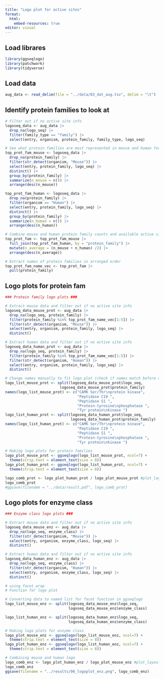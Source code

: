 ```yaml
---
title: "Logo plot for active sites"
format:
  html:
    embed-resources: true
editor: visual
---
```


## Load librares

```r
library(ggseqlogo)
library(patchwork)
library(tidyverse)
```

## Load data

```r
aug_data <- read_delim(file = "../data/03_dat_aug.tsv", delim = "\t")
```

## Identify protein families to look at

```r
# Filter out if no active site info
logoseq_data <- aug_data |> 
  drop_na(logo_seq) |> 
  filter(family_type == "family") |> 
  select(entry, organism, protein_family, family_type, logo_seq)

# See what protein families are most represented in mouse and human for active site data
top_prot_fam_mouse <- logoseq_data |>
  drop_na(protein_family) |> 
  filter(str_detect(organism, "Mouse")) |> 
  select(entry, protein_family, logo_seq) |> 
  distinct() |> 
  group_by(protein_family) |> 
  summarize(n_mouse = n()) |>
  arrange(desc(n_mouse))

top_prot_fam_human <- logoseq_data |>
  drop_na(protein_family) |> 
  filter(organism == "Human") |>
  select(entry, protein_family, logo_seq) |> 
  distinct() |> 
  group_by(protein_family) |> 
  summarize(n_human = n()) |>
  arrange(desc(n_human))

# Combine mouse and human protein family counts and available active site information
top_prot_fam <- top_prot_fam_mouse |> 
  full_join(top_prot_fam_human, by = "protein_family") |> 
  mutate(n_average = (n_mouse + n_human) /2) |>
  arrange(desc(n_average))

# Extract names of protein families in arranged order
top_prot_fam_name_vec <- top_prot_fam |> 
  pull(protein_family)
```

## Logo plots for protein fam

```r
### Protein family logo plots ###

# Extract mouse data and filter out if no active site info
logoseq_data_mouse_prot <- aug_data |> 
  drop_na(logo_seq, protein_family) |>
  filter(protein_family %in% top_prot_fam_name_vec[1:5]) |> 
  filter(str_detect(organism, "Mouse")) |> 
  select(entry, organism, protein_family, logo_seq) |> 
  distinct()

# Extract human data and filter out if no active site info
logoseq_data_human_prot <- aug_data |> 
  drop_na(logo_seq, protein_family) |>
  filter(protein_family %in% top_prot_fam_name_vec[1:5]) |> 
  filter(str_detect(organism, "Human")) |> 
  select(entry, organism, protein_family, logo_seq) |> 
  distinct()

# Change names manually to fit logo plot (check if names match before changing them)
logo_list_mouse_prot <- split(logoseq_data_mouse_prot$logo_seq,
                         logoseq_data_mouse_prot$protein_family)
names(logo_list_mouse_prot) <- c("CAMK Ser/Thr\nprotein kinase",
                                 "Peptidase C19 ",
                                 "Peptidase S1 ",
                                 "Protein-tyrosine\nphosphatase ",
                                 "Tyr protein\nkinase ")
logo_list_human_prot <- split(logoseq_data_human_prot$logo_seq,
                              logoseq_data_human_prot$protein_family)
names(logo_list_human_prot) <- c("CAMK Ser/Thr\nprotein kinase",
                                 "Peptidase C19 ",
                                 "Peptidase S1 ",
                                 "Protein-tyrosine\nphosphatase ",
                                 "Tyr protein\nkinase ")

# Making logo plots for protein families
logo_plot_mouse_prot <- ggseqlogo(logo_list_mouse_prot, ncol=7) +
  theme(strip.text = element_text(size = 8))
logo_plot_human_prot <- ggseqlogo(logo_list_human_prot, ncol=7) +
  theme(strip.text = element_text(size = 8))

logo_comb_prot <- logo_plot_human_prot / logo_plot_mouse_prot #plot_layout(guides = "collect")
logo_comb_prot
#ggsave(filename = "../data/result.pdf", logo_comb_prot)
```

## Logo plots for enzyme class

```r
### Enzyme class logo plots ###

# Extract mouse data and filter out if no active site info
logoseq_data_mouse_enz <- aug_data |>
  drop_na(logo_seq, enzyme_class) |>
  filter(str_detect(organism, "Mouse")) |>
  select(entry, organism, enzyme_class, logo_seq) |>
  distinct()

# Extract human data and filter out if no active site info
logoseq_data_human_enz <- aug_data |>
  drop_na(logo_seq, enzyme_class) |>
  filter(str_detect(organism, "Human")) |>
  select(entry, organism, enzyme_class, logo_seq) |>
  distinct()

# using facet_wrap
# Function for logo plot

# Converting data to named list for facet function in ggseqlogo
logo_list_mouse_enz <- split(logoseq_data_mouse_enz$logo_seq,
                             logoseq_data_mouse_enz$enzyme_class)

logo_list_human_enz <- split(logoseq_data_human_enz$logo_seq,
                             logoseq_data_human_enz$enzyme_class)

# Making logo plots for enzyme class
logo_plot_mouse_enz <- ggseqlogo(logo_list_mouse_enz, ncol=7) +
  theme(strip.text = element_text(size = 8))
logo_plot_human_enz <- ggseqlogo(logo_list_human_enz, ncol=7) +
  theme(strip.text = element_text(size = 8))

# Combining mouse and human logo
logo_comb_enz <- logo_plot_human_enz / logo_plot_mouse_enz #plot_layout(guides = "collect")
logo_comb_enz
ggsave(filename = "../results/06_logoplot_enz.png", logo_comb_enz)
```

```r

```
